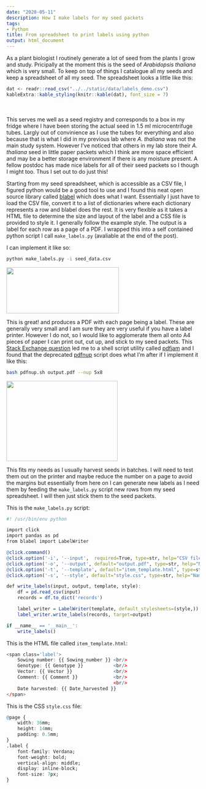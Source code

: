 ```yaml
---
date: "2020-05-11"
description: How I make labels for my seed packets
tags:
- Python
title: From spreadsheet to print labels using python
output: html_document
---
```


As a plant biologist I routinely generate a lot of seed from the plants I grow and study. Pricipally at the moment this is the seed of  *Arabidopsis thaliana* which is very small. To keep on top of things I catalogue all my seeds and keep a spreadsheet of all my seed. The spreadsheet looks a little like this:

```r
dat <- readr::read_csv("../../static/data/labels_demo.csv")
kableExtra::kable_styling(knitr::kable(dat), font_size = 7)
```
<br/><br/>
This serves me well as a seed registry and corresponds to a box in my fridge where I have been storing the actual seed in 1.5 ml microcentrifuge tubes. Largly out of convinience as I use the tubes for everything and also because that is what I did in my previous lab where *A. thaliana* was not the main study system. However I've noticed that others in my lab store their *A. thaliana* seed in little paper packets which I think are more space efficient and may be a better storage environment if there is any moisture present. A fellow postdoc has made nice labels for all of their seed packets so I though I might too. Thus I set out to do just this!

Starting from my seed spreadsheet, which is accessible as a CSV file, I figured python would be a good tool to use and I found this neat open source library called [blabel](https://github.com/Edinburgh-Genome-Foundry/blabel) which does what I want. Essentially I just have to load the CSV file, convert it to a list of dictionaries where each dictionary represents a row and blabel does the rest. It is very flexible as it takes a HTML file to determine the size and layout of the label and a CSS file is provided to style it. I generally follow the example style. The output is a label for each row as a page of a PDF. I wrapped this into a self contained python script I call `make_labels.py` (avaliable at the end of the post). 

I can implement it like so:

```bash
python make_labels.py -i seed_data.csv
```

![](/posts/Spreadsheet-to-print-labels-in-python_files/label_demo.png){width=293px height=120px}


This is great! and produces a PDF with each page being a label. These are generally very small and I am sure they are very useful if you have a label printer. However I do not, so I would like to agglomerate them all onto A4 pieces of paper I can print out, cut up, and stick to my seed packets. This [Stack Exchange question](https://unix.stackexchange.com/questions/161715/combine-multiple-pdf-files-into-one-arranged-in-a-matrix) led me to a shell script utility called [pdfjam](https://github.com/DavidFirth/pdfjam) and I found that the deprecated [pdfnup](https://github.com/DavidFirth/pdfjam-extras/blob/master/bin/pdfnup) script does what I'm after if I implement it like this: 

```bash
bash pdfnup.sh output.pdf --nup 5x8
```

![](/posts/Spreadsheet-to-print-labels-in-python_files/label_demo2.png){width=290px height=209px}

This fits my needs as I usually harvest seeds in batches. I will need to test them out on the printer and maybe reduce the number on a page to avoid the margins but essentially from here on I can generate new labels as I need them by feeding the `make_labels.py` script new rows from my seed spreadsheet. I will then just stick them to the seed packets.

This is the `make_labels.py` script:

```r
#! /usr/bin/env python

import click
import pandas as pd
from blabel import LabelWriter

@click.command()
@click.option('-i', '--input',  required=True, type=str, help="CSV file with columns that match the variables in the HTML template")
@click.option('-o', '--output', default="output.pdf", type=str, help="Name of the output PDF")
@click.option('-t', '--template', default="item_template.html", type=str, help="Name of the HTML template file", show_default="item_template.html")
@click.option('-s', '--style', default="style.css", type=str, help="Name of the CSS file", show_default="style.css")

def write_labels(input, output, template, style):
	df = pd.read_csv(input)
	records = df.to_dict('records')

	label_writer = LabelWriter(template, default_stylesheets=(style,))
	label_writer.write_labels(records, target=output)     

if __name__ == '__main__':
    write_labels()    
```

This is the HTML file called `item_template.html`:
```r
<span class='label'>
	Sowing number: {{ Sowing_number }} <br/>
	Genotype: {{ Genotype }}           <br/>
	Vector: {{ Vector }}               <br/>
	Comment: {{ Comment }}             <br/>
                                       <br/>
	Date harvested: {{ Date_harvested }}
</span>
```

This is the CSS `style.css` file:
```r
@page {
    width: 36mm;
    height: 14mm;
    padding: 0.5mm;
}
.label {
    font-family: Verdana;
    font-weight: bold;
    vertical-align: middle;
    display: inline-block;
    font-size: 7px;
}
```